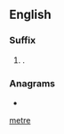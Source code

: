 {{also|meter|metre|Meter|métré|metré|mètre|-mètre}}
==English==

===Suffix===
{{head|en|suffix}}

# {{lb|en|nonstandard|British}} {{alternative form of|-meter|lang=en|nodot=1}} {{gloss|{{non-gloss definition|suffix used to form the names of [[measuring]] [[device]]s}}}}.

===Anagrams===
* {{anagrams|en|-meter|-treme|Emert|meter|remet|retem}}

[[Category:English suffixes|metre]]